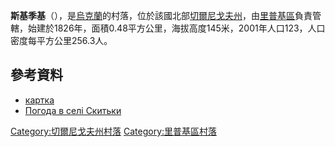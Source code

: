 {{coord|51|39|46|N|30|46|31|E|scale:100000|display=title}}

'''斯基季基'''（{{lang-uk|Скитьки}}），是[[烏克蘭|烏克蘭]]的村落，位於該國北部[[切爾尼戈夫州|切爾尼戈夫州]]，由[[里普基區|里普基區]]負責管轄，始建於1826年，面積0.48平方公里，海拔高度145米，2001年人口123，人口密度每平方公里256.3人。

==參考資料==
*[http://gska2.rada.gov.ua/pls/z7502/A005?rdat1=17.01.2009&rf7571=41072 картка]{{dead link|date=2018年3月 |bot=InternetArchiveBot |fix-attempted=yes }}
*[http://weather.in.ua/ua/chernigovskaja/23995 Погода в селі Скитьки] {{Wayback|url=http://weather.in.ua/ua/chernigovskaja/23995 |date=20111220133806 }}

[[Category:切爾尼戈夫州村落|Category:切爾尼戈夫州村落]]
[[Category:里普基區村落|Category:里普基區村落]]


{{Chernihiv-geo-stub}}